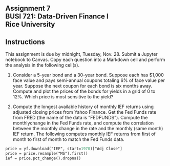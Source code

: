 ## Assignment 7<br>BUSI 721: Data-Driven Finance I<br>Rice University

::: {.callout-note appearance="minimal"}
## Instructions 

This assignment is due by midnight, Tuesday, Nov. 28.  Submit a Jupyter notebook to Canvas. Copy each question into a Markdown cell and perform the analysis in the following cell(s). 
:::


1.  Consider a 5-year bond and a 30-year bond.  Suppose each has $1,000 face value and pays semi-annual coupons totaling 6% of face value per year.  Suppose the next coupon for each bond is six months away.  Compute and plot the prices of the bonds for yields in a grid of 0 to 12%.  Which price is most sensitive to the yield?

2.  Compute the longest available history of monthly IEF returns using adjusted closing prices from Yahoo Finance.  Get the Fed Funds rate from FRED (the name of the data is "FEDFUNDS").  Compute the monthlychange in the Fed Funds rate, and compute the correlation between the monthly change in the rate and the monthly (same month) IEF return.  The following computes monthly IEF returns from first of month to first of month to match the Fed Funds data.

```.p
price = yf.download("IEF", start=1970)["Adj Close"] 
price = price.resample("MS").first() 
ief = price.pct_change().dropna()
```